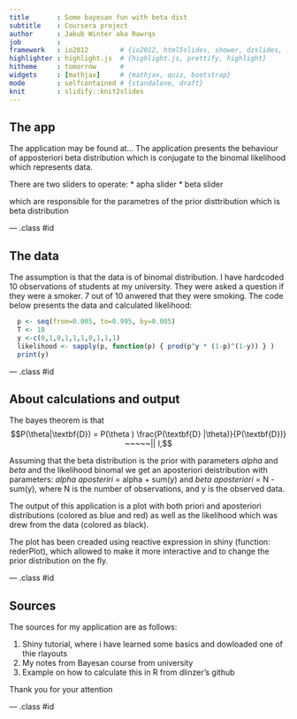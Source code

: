 ```yaml
---
title       : Some bayesan fun with beta dist
subtitle    : Coursera project
author      : Jakub Winter aka Rawrqs
job         :
framework   : io2012        # {io2012, html5slides, shower, dzslides, ...}
highlighter : highlight.js  # {highlight.js, prettify, highlight}
hitheme     : tomorrow      #
widgets     : [mathjax]     # {mathjax, quiz, bootstrap}
mode        : selfcontained # {standalone, draft}
knit        : slidify::knit2slides
---
```


## The app 



The application may be found at...
The application presents the behaviour of apposteriori beta distribution which is conjugate to the binomal likelihood which represents data.

There are two sliders to operate:
* apha slider
* beta slider

which are responsible for the parametres of the prior disttribution which is beta distribution

--- .class #id

## The data

The assumption is that the data is of binomal distribution.
I have hardcoded 10 observations of students at my university. They were asked a question if they were a smoker. 7 out of 10 anwered that they were smoking.
The code below presents the data and calculated likelihood:

```r
  p <- seq(from=0.005, to=0.995, by=0.005)
  T <- 10
  y <-c(0,1,0,1,1,1,0,1,1,1)
  likelihood <- sapply(p, function(p) { prod(p^y * (1-p)^(1-y)) } )
  print(y)

```

--- .class #id

## About calculations and output



The bayes theorem is that
$$P(\theta|\textbf{D}) = P(\theta ) \frac{P(\textbf{D} |\theta)}{P(\textbf{D})} ~~~~~|| I,$$

Assuming that the beta distribution is the prior with parameters *alpha* and *beta* and the likelihood binomal we get an aposteriori deistribution with parameters:
*alpha aposteriri* = alpha + sum(y) and *beta aposteriori* = N - sum(y), where N is the number of observations, and y is the observed data.

The output of this application is a plot with both priori and aposteriori distributions (colored as blue and red) as well as the likelihood which was drew from the data (colored as black).

The plot has been creaded using reactive expression in shiny (function: rederPlot), which allowed to make it more interactive and to change the prior distribution on the fly.

--- .class #id


## Sources

The sources for my application are as follows:

1. Shiny tutorial, where i have learned some basics and dowloaded one of thie rlayouts
2. My notes from Bayesan course from university
3. Example on how to calculate this in R from dlinzer's github

Thank you for your attention

--- .class #id